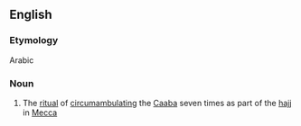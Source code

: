 ==English==

===Etymology===
Arabic

===Noun===
{{wikipedia}}
{{en-noun}}

#{{Islam}} The [[ritual]] of [[circumambulate|circumambulating]] the [[Caaba]] seven times as part of the [[hajj]] in [[Mecca]]
{{anagrams:en/aaftw}}